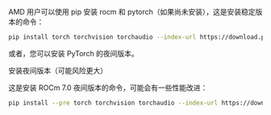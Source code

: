 AMD 用户可以使用 pip 安装 rocm 和 pytorch（如果尚未安装），这是安装稳定版本的命令：

```bash
pip install torch torchvision torchaudio --index-url https://download.pytorch.org/whl/rocm6.4
```

或者，您可以安装 PyTorch 的夜间版本。

<Accordion title="安装夜间版本">
<Warning>安装夜间版本（可能风险更大）</Warning>

这是安装 ROCm 7.0 夜间版本的命令，可能会有一些性能改进：

```bash
pip install --pre torch torchvision torchaudio --index-url https://download.pytorch.org/whl/nightly/rocm7.0
```
</Accordion>
